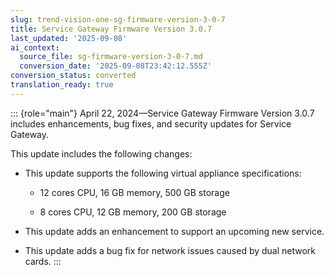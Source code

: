 ```yaml
---
slug: trend-vision-one-sg-firmware-version-3-0-7
title: Service Gateway Firmware Version 3.0.7
last_updated: '2025-09-08'
ai_context:
  source_file: sg-firmware-version-3-0-7.md
  conversion_date: '2025-09-08T23:42:12.555Z'
conversion_status: converted
translation_ready: true
---
```


::: {role="main"}
April 22, 2024—Service Gateway Firmware Version 3.0.7 includes enhancements, bug fixes, and security updates for Service Gateway.

This update includes the following changes:

- This update supports the following virtual appliance specifications:

  - 12 cores CPU, 16 GB memory, 500 GB storage

  - 8 cores CPU, 12 GB memory, 200 GB storage

- This update adds an enhancement to support an upcoming new service.

- This update adds a bug fix for network issues caused by dual network cards.
:::
